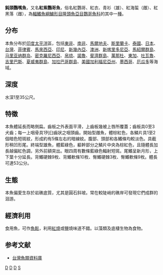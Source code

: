 {{NoteTA
|1=zh-hans:科隆群岛; zh-hk:加拉帕戈斯群島; zh-tw:加拉巴哥群島
|G1=Toponym
}}
{{Speciesbox 
| genus = Scarus
| species = rubroviolaceus
| image = Scarus rubroviolaceus 2.jpg
| status= LC
| status_system = IUCN3.1
| authority = Bleeker, 1847
| synonyms = *''Callyodon africanus''<br /><small>Smith, 1955</small>
*''Callyodon jordani''<br /><small>Bleeker, 1901</small>
*''Callyodon ruberrimus''<br /><small>Jordan & Seale, 1906</small>
*''Callyodon rubroviolaceus''<br /><small>Bleeker, 1847</small>
*''Margaritodon africanus''<br /><small>Smith, 1955</small>
*''Pseudoscarus jordani''<br /><small>Jenkins, 1901</small>
*''Scarops rubroviolaceus''<br /><small>Bleeker, 1847</small>
*''Scarus jordani''<br /><small>Jenkins, 1901</small>
}}

'''鈍頭鸚嘴魚'''，又名'''紅紫鸚哥魚'''，俗名紅鸚哥、紅衣、青衫（雄）、紅海蜇（雌）、紅黑落（雌），為[[輻鰭魚綱|輻鰭魚綱]][[鱸形目|鱸形目]][[隆頭魚亞目|隆頭魚亞目]][[鸚哥魚科|鸚哥魚科]]的其中一[[種|種]]。

==分布==
本魚分布於[[印度|印度]][[太平洋|太平洋]]區，包括[[東非|東非]]、[[南非|南非]]、[[馬爾地夫|馬爾地夫]]、[[斯里蘭卡|斯里蘭卡]]、[[泰國|泰國]]、[[日本|日本]]、[[台灣|台灣]]、[[菲律賓|菲律賓]]、[[馬來西亞|馬來西亞]]、[[印尼|印尼]]、[[新幾內亞|新幾內亞]]、[[澳洲|澳洲]]、[[新喀里多尼亞|新喀里多尼亞]]、[[馬紹爾群島|馬紹爾群島]]、[[马里亚纳群岛|马里亚纳群岛]]、[[密克羅尼西亞|密克羅尼西亞]]、[[帛琉|帛琉]]、[[諾魯|諾魯]]、[[斐濟群島|斐濟群島]]、[[萬那杜|萬那杜]]、[[東加|東加]]、[[吐瓦魯|吐瓦魯]]、[[吉里巴斯|吉里巴斯]]、[[夏威夷群島|夏威夷群島]]、[[加拉巴哥群島|加拉巴哥群島]]、[[美國|美國]][[加利福尼亞州|加利福尼亞州]]、[[墨西哥|墨西哥]]、[[厄瓜多|厄瓜多]]等海域。

==深度==
水深1至35公尺。

==特徵==
本魚體延長而略側扁。齒板之外表面平滑，上齒板幾被上唇所覆蓋；齒板具0至3犬齒；每一上咽骨具1列臼齒狀之咽頭齒。開始型雌魚，體棕紅色，各鱗片具1至2個暗色短斑紋，形成約有5條左右的暗線紋。腹部、頭部和各鰭條均較淡色。具截形稍凹形尾。終端型雄魚，體藍綠色，軀幹部分之鱗片中央為棕紅色，且隨體長加長越偏紅色調，另外前額突出。眼四周有數條藍綠色輻射短斑。尾鰭呈新月形，上下葉十分延長。背鰭硬棘9枚、背鰭軟條10枚、臀鰭硬棘3枚、臀鰭軟條9枚。體長可達53公分。

==生態==
本魚偏愛生存於岩礁底質，尤其是圓石斜坡。常在較陡峭的礁岸可發現它們成群的洄游。

==經濟利用==
食用魚，可作[[魚鬆|魚鬆]]，利用[[紅燒|紅燒]]或鹽燒味道不錯。以藻類及底棲生物為食物。

==参考文献==
*[http://fishdb.sinica.edu.tw/ 台灣魚類資料庫] {{Wayback|url=http://fishdb.sinica.edu.tw/ |date=20160304193340 }}
{{Taxonbar|from=Q1853893}}

[[Category:食用魚|D]]
[[Category:觀賞魚|D]]
[[Category:鸚嘴魚屬|D]]
[[Category:1847年描述的魚類|S]]